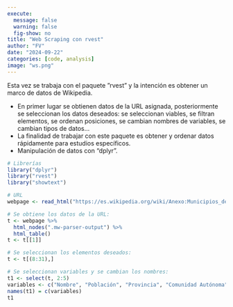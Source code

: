 ```yaml
---
execute:
  message: false
  warning: false
  fig-show: no
title: "Web Scraping con rvest"
author: "FV"
date: "2024-09-22"
categories: [code, analysis]
image: "ws.png"
---
```


Esta vez se trabaja con el paquete ”rvest” y la intención es obtener un marco de datos de Wikipedia. 

- En primer lugar se obtienen datos de la URL asignada, posteriormente se seleccionan los datos deseados: se seleccionan viables, se filtran elementos, se ordenan posiciones, se cambian nombres de variables, se cambian tipos de datos… 
- La finalidad de trabajar con este paquete es obtener y ordenar datos rápidamente para estudios específicos.  
- Manipulación de datos con "dplyr".




```r
# Librerías 
library("dplyr")
library("rvest")
library("showtext")

# URL
webpage <- read_html("https://es.wikipedia.org/wiki/Anexo:Municipios_de_Espa%C3%B1a_por_poblaci%C3%B3n")

# Se obtiene los datos de la URL:
t <- webpage %>%
  html_nodes(".mw-parser-output") %>%
  html_table()  
t <- t[[1]] 

# Se seleccionan los elementos deseados:
t <- t[(8:31),] 

# Se seleccionan variables y se cambian los nombres:
t1 <- select(t, 2:5)
variables <- c("Nombre", "Población", "Provincia", "Comunidad Autónoma")
names(t1) = c(variables)
t1
```


